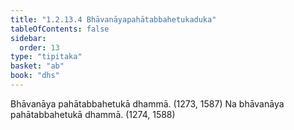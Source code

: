 ```yaml
---
title: "1.2.13.4 Bhāvanāyapahātabbahetukaduka"
tableOfContents: false
sidebar:
  order: 13
type: "tipitaka"
basket: "ab"
book: "dhs"
---
```



<DynamicBreadcrumb />

<Division number="108" book="dhs" bookNo="29" page="14">

<Paragraph number="251" book="dhs">
Bhāvanāya pahātabbahetukā dhammā. (<Emphasis>1273, 1587</Emphasis>)
</Paragraph>

<Paragraph number="252" book="dhs">
Na bhāvanāya pahātabbahetukā dhammā. (<Emphasis>1274, 1588</Emphasis>)
</Paragraph>
</Division>